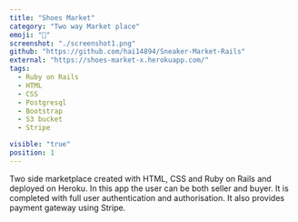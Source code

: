 ```yaml
---
title: "Shoes Market"
category: "Two way Market place"
emoji: "👟"
screenshot: "./screenshot1.png"
github: "https://github.com/hai14894/Sneaker-Market-Rails"
external: "https://shoes-market-x.herokuapp.com/"
tags:
  - Ruby on Rails
  - HTML
  - CSS 
  - Postgresql
  - Bootstrap
  - S3 bucket
  - Stripe

visible: "true"
position: 1
---
```


Two side marketplace created with HTML, CSS  and Ruby on Rails and deployed on Heroku.
In this app the user can be both seller and buyer. It is completed with full user authentication and authorisation.
It also provides payment gateway using Stripe.
